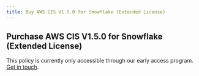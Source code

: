```yaml
---
title: Buy AWS CIS V1.5.0 for Snowflake (Extended License)
---
```


## Purchase AWS CIS V1.5.0 for Snowflake (Extended License)

This policy is currently only accessible through our early access program. [Get in touch](/contact-policies).
